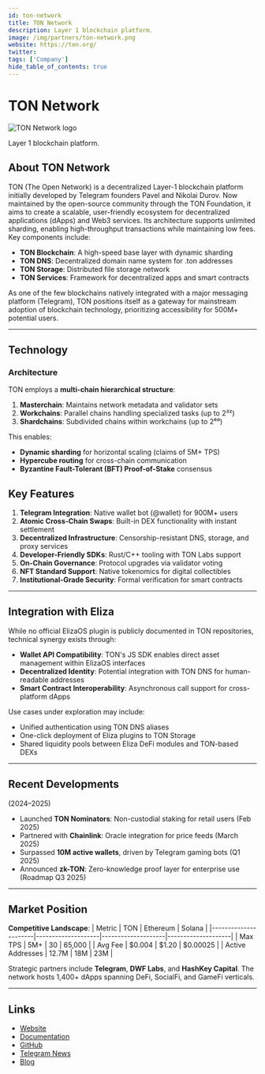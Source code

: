 ```yaml
---
id: ton-network
title: TON Network
description: Layer 1 blockchain platform.
image: /img/partners/ton-network.png
website: https://ton.org/
twitter:
tags: ['Company']
hide_table_of_contents: true
---
```


# TON Network

<div className="partner-logo">
  <img src="/img/partners/ton-network.png" alt="TON Network logo" />
</div>

Layer 1 blockchain platform.

## About TON Network

TON (The Open Network) is a decentralized Layer-1 blockchain platform initially developed by Telegram founders Pavel and Nikolai Durov. Now maintained by the open-source community through the TON Foundation, it aims to create a scalable, user-friendly ecosystem for decentralized applications (dApps) and Web3 services. Its architecture supports unlimited sharding, enabling high-throughput transactions while maintaining low fees. Key components include:

- **TON Blockchain**: A high-speed base layer with dynamic sharding
- **TON DNS**: Decentralized domain name system for .ton addresses
- **TON Storage**: Distributed file storage network
- **TON Services**: Framework for decentralized apps and smart contracts

As one of the few blockchains natively integrated with a major messaging platform (Telegram), TON positions itself as a gateway for mainstream adoption of blockchain technology, prioritizing accessibility for 500M+ potential users.

---

## Technology

### Architecture

TON employs a **multi-chain hierarchical structure**:

1. **Masterchain**: Maintains network metadata and validator sets
2. **Workchains**: Parallel chains handling specialized tasks (up to 2³²)
3. **Shardchains**: Subdivided chains within workchains (up to 2⁶⁰)

This enables:

- **Dynamic sharding** for horizontal scaling (claims of 5M+ TPS)
- **Hypercube routing** for cross-chain communication
- **Byzantine Fault-Tolerant (BFT) Proof-of-Stake** consensus

## Key Features

1. **Telegram Integration**: Native wallet bot (@wallet) for 900M+ users
2. **Atomic Cross-Chain Swaps**: Built-in DEX functionality with instant settlement
3. **Decentralized Infrastructure**: Censorship-resistant DNS, storage, and proxy services
4. **Developer-Friendly SDKs**: Rust/C++ tooling with TON Labs support
5. **On-Chain Governance**: Protocol upgrades via validator voting
6. **NFT Standard Support**: Native tokenomics for digital collectibles
7. **Institutional-Grade Security**: Formal verification for smart contracts

---

## Integration with Eliza

While no official ElizaOS plugin is publicly documented in TON repositories, technical synergy exists through:

- **Wallet API Compatibility**: TON's JS SDK enables direct asset management within ElizaOS interfaces
- **Decentralized Identity**: Potential integration with TON DNS for human-readable addresses
- **Smart Contract Interoperability**: Asynchronous call support for cross-platform dApps

Use cases under exploration may include:

- Unified authentication using TON DNS aliases
- One-click deployment of Eliza plugins to TON Storage
- Shared liquidity pools between Eliza DeFi modules and TON-based DEXs

---

## Recent Developments

(2024–2025)

- Launched **TON Nominators**: Non-custodial staking for retail users (Feb 2025)
- Partnered with **Chainlink**: Oracle integration for price feeds (March 2025)
- Surpassed **10M active wallets**, driven by Telegram gaming bots (Q1 2025)
- Announced **zk-TON**: Zero-knowledge proof layer for enterprise use (Roadmap Q3 2025)

---

## Market Position

**Competitive Landscape**:
| Metric | TON | Ethereum | Solana |
|----------------------|--------------------|--------------------|--------------------|
| Max TPS | 5M+ | 30 | 65,000 |
| Avg Fee | $0.004 | $1.20 | $0.00025 |
| Active Addresses | 12.7M | 18M | 23M |

Strategic partners include **Telegram**, **DWF Labs**, and **HashKey Capital**. The network hosts 1,400+ dApps spanning DeFi, SocialFi, and GameFi verticals.

---

## Links

- [Website](https://ton.org/)
- [Documentation](https://docs.ton.org/)
- [GitHub](https://github.com/ton-blockchain)
- [Telegram News](https://t.me/tonnews)
- [Blog](https://blog.ton.org/)
